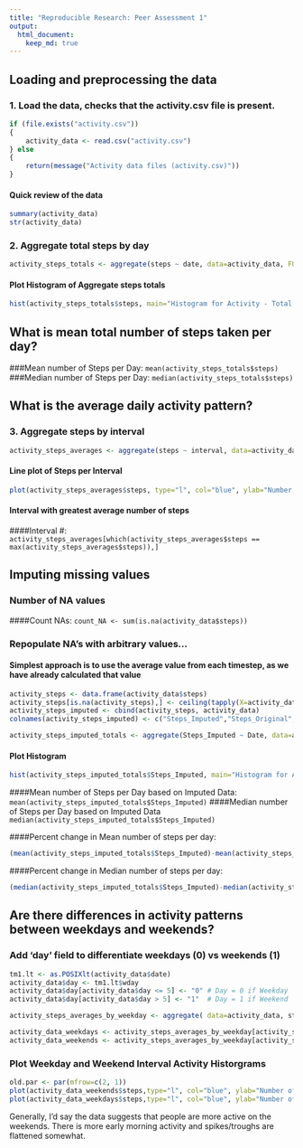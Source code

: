 ```yaml
---
title: "Reproducible Research: Peer Assessment 1"
output: 
  html_document:
    keep_md: true
---
```



## Loading and preprocessing the data
### 1. Load the data, checks that the activity.csv file is present.

```r
if (file.exists("activity.csv"))
{ 
	activity_data <- read.csv("activity.csv")
} else 
{
    return(message("Activity data files (activity.csv)"))
}
```
####    Quick review of the data
```r
summary(activity_data)
str(activity_data)
```
### 2. Aggregate total steps by day

```r
activity_steps_totals <- aggregate(steps ~ date, data=activity_data, FUN = function(x) c(totals=sum(x))) 
```

####    Plot Histogram of Aggregate steps totals
```r
hist(activity_steps_totals$steps, main="Histogram for Activity - Total Steps by Day", xlab="Number of Steps", ylab="Number of Days", breaks="freedman-diaconis", col="red")
```

## What is mean total number of steps taken per day?

###Mean number of Steps per Day: `mean(activity_steps_totals$steps)`
###Median number of Steps per Day: `median(activity_steps_totals$steps)`


## What is the average daily activity pattern?

### 3. Aggregate steps by interval
```r
activity_steps_averages <- aggregate(steps ~ interval, data=activity_data, FUN = function(x) c(average=mean(x))) 
```
#### Line plot of Steps per Interval
```r
plot(activity_steps_averages$steps, type="l", col="blue", ylab="Number of Steps", xlab="Interval Number", main="Line Plot of Steps by 5 minute Intervals")
```

#### Interval with greatest average number of steps
####Interval #: `activity_steps_averages[which(activity_steps_averages$steps == max(activity_steps_averages$steps)),]`


## Imputing missing values

### Number of NA values
####Count NAs: `count_NA <- sum(is.na(activity_data$steps))`

### Repopulate NA's with arbitrary values...
#### Simplest approach is to use the average value from each timestep, as we have already calculated that value
```r
activity_steps <- data.frame(activity_data$steps)
activity_steps[is.na(activity_steps),] <- ceiling(tapply(X=activity_data$steps,FUN=mean,INDEX=activity_data$interval, na.rm=TRUE))
activity_steps_imputed <- cbind(activity_steps, activity_data)
colnames(activity_steps_imputed) <- c("Steps_Imputed","Steps_Original", "Date", "Interval")

activity_steps_imputed_totals <- aggregate(Steps_Imputed ~ Date, data=activity_steps_imputed, FUN = function(x) c(totals=sum(x))) 
```

#### Plot Histogram
```r
hist(activity_steps_imputed_totals$Steps_Imputed, main="Histogram for Activity - Total Steps (with Imputed Values)", 	xlab="Number of Steps", 	ylab="Number of Days", 	breaks="freedman-diaconis",	col="pink")
```	

####Mean number of Steps per Day based on Imputed Data: `mean(activity_steps_imputed_totals$Steps_Imputed)`
####Median number of Steps per Day based on Imputed Data `median(activity_steps_imputed_totals$Steps_Imputed)`

####Percent change in Mean number of steps per day: 
```r
(mean(activity_steps_imputed_totals$Steps_Imputed)-mean(activity_steps_totals$steps))/mean(activity_steps_totals$steps)*100
```

####Percent change in Median number of steps per day: 
```r
(median(activity_steps_imputed_totals$Steps_Imputed)-median(activity_steps_totals$steps))/median(activity_steps_totals$steps)*100
```

## Are there differences in activity patterns between weekdays and weekends?

### Add 'day' field to differentiate weekdays (0)  vs weekends (1)
```r
tm1.lt <- as.POSIXlt(activity_data$date)
activity_data$day <- tm1.lt$wday
activity_data$day[activity_data$day <= 5] <- "0" # Day = 0 if Weekday
activity_data$day[activity_data$day > 5] <- "1"  # Day = 1 if Weekend

activity_steps_averages_by_weekday <- aggregate( data=activity_data, steps ~ day + interval, FUN=mean )

activity_data_weekdays <- activity_steps_averages_by_weekday[activity_steps_averages_by_weekday$day==0,]
activity_data_weekends <- activity_steps_averages_by_weekday[activity_steps_averages_by_weekday$day==1,]
```

### Plot Weekday and Weekend Interval Activity Historgrams
```r
old.par <- par(mfrow=c(2, 1))
plot(activity_data_weekends$steps,type="l", col="blue", ylab="Number of Steps", xlab="Interval Number", main="Line Plot of Steps by 5 minute Intervals - Weekends")
plot(activity_data_weekdays$steps,type="l", col="blue", ylab="Number of Steps", xlab="Interval Number", main="Line Plot of Steps by 5 minute Intervals - Weekdays")
```

Generally, I'd say the data suggests that people are more active on the weekends.  There is more early morning activity and spikes/troughs are flattened somewhat.
